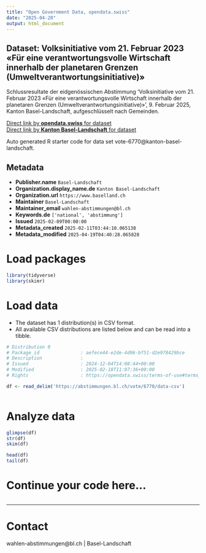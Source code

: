 ```yaml
---
title: "Open Government Data, opendata.swiss"
date: "2025-04-20"
output: html_document
---
```


## Dataset: Volksinitiative vom 21. Februar 2023 «Für eine verantwortungsvolle Wirtschaft innerhalb der planetaren Grenzen (Umweltverantwortungsinitiative)»

Schlussresultate der eidgenössischen Abstimmung 'Volksinitiative vom 21. Februar 2023 «Für eine verantwortungsvolle Wirtschaft innerhalb der planetaren Grenzen (Umweltverantwortungsinitiative)»', 9. Februar 2025, Kanton Basel-Landschaft, aufgeschlüsselt nach Gemeinden.

[Direct link by **opendata.swiss** for dataset](https://opendata.swiss/de/dataset/volksinitiative-vom-21-februar-2023-fur-eine-verantwortungsvolle-wirtschaft-innerhalb-der-plane1)<br>
[Direct link by **Kanton Basel-Landschaft** for dataset](https://abstimmungen.bl.ch/vote/6770/data)

Auto generated R starter code for data set vote-6770@kanton-basel-landschaft.

## Metadata

- **Publisher.name** `Basel-Landschaft`
- **Organization.display_name.de** `Kanton Basel-Landschaft`
- **Organization.url** `https://www.baselland.ch`
- **Maintainer** `Basel-Landschaft`
- **Maintainer_email** `wahlen-abstimmungen@bl.ch`
- **Keywords.de** `['national', 'abstimmung']`
- **Issued** `2025-02-09T00:00:00`
- **Metadata_created** `2025-02-11T03:44:10.065138`
- **Metadata_modified** `2025-04-19T04:40:28.065828`


# Load packages

```r

library(tidyverse)
library(skimr)

```

# Load data

-   The dataset has 1 distribution(s) in CSV format.
-   All available CSV distributions are listed below and can be read into a tibble.

```r

# Distribution 0
# Package_id               : aefece44-e2de-4d96-bf51-d2e978429bce
# Description              : 
# Issued                   : 2024-12-04T14:08:44+00:00
# Modified                 : 2025-02-18T11:07:36+00:00
# Rights                   : https://opendata.swiss/terms-of-use#terms_by

df <- read_delim('https://abstimmungen.bl.ch/vote/6770/data-csv')



```

# Analyze data

```r

glimpse(df)
str(df)
skim(df)

head(df)
tail(df)

```

# Continue your code here...

```r

```

------------------------------------------------------------------------

# Contact

wahlen-abstimmungen@bl.ch | Basel-Landschaft
